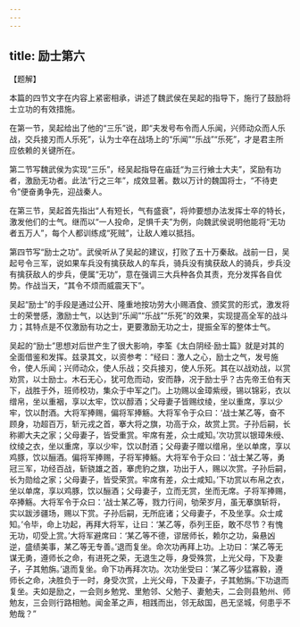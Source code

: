 ```yaml
---
---
---
```

title: 励士第六
---




【题解】

本篇的四节文字在内容上紧密相承，讲述了魏武侯在吴起的指导下，施行了鼓励将士立功的有效措施。

在第一节，吴起给出了他的“三乐”说，即“夫发号布令而人乐闻，兴师动众而人乐战，交兵接刃而人乐死”，认为士卒在战场上的“乐闻”“乐战”“乐死”，才是君主所应依赖的关键所在。

第二节写魏武侯为实现“三乐”，经吴起指导在庙廷“为三行飨士大夫”，奖励有功者，激励无功者。此法“行之三年”，成效显著。数以万计的魏国将士，“不待吏令”便奋勇争先，迎战秦人。

在第三节，吴起首先指出“人有短长，气有盛衰”，将帅要想办法发挥士卒的特长，激发他们的士气。继而以“一人投命，足惧千夫”为例，向魏武侯说明他能将“无功者五万人”，每个人都训练成“死贼”，让敌人难以抵挡。

第四节写“励士之功”。武侯听从了吴起的建议，打败了五十万秦敌。战前一日，吴起号令三军，说如果车兵没有擒获敌人的车兵，骑兵没有擒获敌人的骑兵，步兵没有擒获敌人的步兵，便属“无功”，意在强调三大兵种各负其责，充分发挥各自优势。作战当天，“其令不烦而威震天下”。

吴起“励士”的手段是通过公开、隆重地按功劳大小赐酒食、颁奖赏的形式，激发将士的荣誉感，激励士气，以达到“乐闻”“乐战”“乐死”的效果，实现提高全军的战斗力；其特点是不仅激励有功之士，更要激励无功之士，提振全军的整体士气。

吴起的“励士”思想对后世产生了很大影响，李筌《太白阴经·励士篇》就是对其的全面借鉴和发挥。兹录其文，以资参考：“经曰：激人之心，励士之气，发号施令，使人乐闻；兴师动众，使人乐战；交兵接刃，使人乐死。其在以战劝战，以赏劝赏，以士励士。木石无心，犹可危而动，安而静，况于励士乎？古先帝王伯有天下，战胜于外，班师校功，集众于中军之门。上功赐以金璋紫绶，锡以锦彩，衣以缯帛，坐以重裀，享以太牢，饮以醇酒；父母妻子皆赐纹绫，坐以重席，享以少牢，饮以酎酒。大将军捧赐，偏将军捧觞。大将军令于众曰：‘战士某乙等，奋不顾身，功超百万，斩元戎之首，搴大将之旗，功高于众，故赏上赏。子孙后嗣，长称卿大夫之家；父母妻子，皆受重赏。牢席有差，众士咸知。’次功赏以银璋朱绶、纹绫之衣，坐以重席，享以少牢，饮以酎酒；父母妻子赠以缯帛，坐以单席，享以鸡豚，饮以酾酒。偏将军捧赐，子将军捧觞。大将军令于众曰：‘战士某乙等，勇冠三军，功经百战，斩骁雄之首，搴虎豹之旗，功出于人，赐以次赏。子孙后嗣，长为勋给之家；父母妻子，皆受荣赏。牢席有差，众士咸知。’下功赏以布帛之衣，坐以单席，享以鸡豚，饮以酾酒；父母妻子，立而无赏，坐而无席。子将军捧赐，卒捧觞。大将军令于众曰：‘战士某乙等，戮力行间，劬荣岁月，虽无搴旗斩将，实以跋涉疆场，赐以下赏。子孙后嗣，无所庇诸；父母妻子，不及坐享。众士咸知。’令毕，命上功起，再拜大将军，让曰：‘某乙等，忝列王臣，敢不尽节？有愧无功，叨受上赏。’大将军避席曰：‘某乙等不德，谬居师长，赖尔之功，枭悬凶逆，盛绩美事，某乙等无专善。’退而复坐。命次功再拜上功。上功曰：‘某乙等无谋无勇，遵师长之命，有进死之荣，无退生之辱，身受殊赏，上光父母，下及妻子，子其勉旃。’退而复坐。命下功再拜次功。次功坐受曰：‘某乙等少猛寡毅，遵师长之命，决胜负于一时，身受次赏，上光父母，下及妻子，子其勉旃。’下功退而复坐。夫如是励之，一会则乡勉党、里勉邻、父勉子、妻勉夫，二会则县勉州、师勉友，三会则行路相勉。闻金革之声，相践而出，邻无敌国，邑无坚城，何患乎不勉哉？”